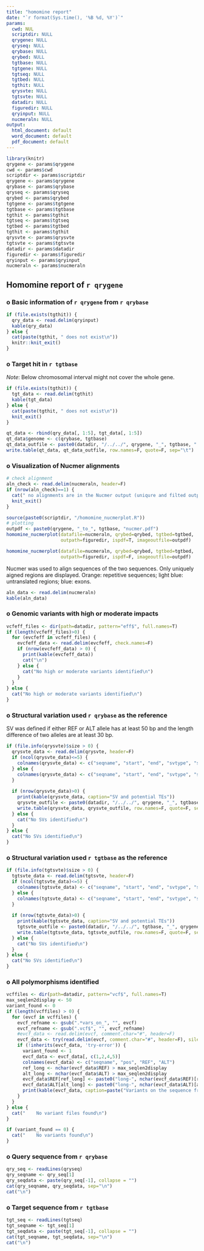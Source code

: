 ```yaml
---
title: "homomine report"
date: "`r format(Sys.time(), '%B %d, %Y')`"
params:
  cwd: NUL
  scriptdir: NULL
  qrygene: NULL
  qryseq: NULL
  qrybase: NULL
  qrybed: NULL
  tgtbase: NULL
  tgtgene: NULL
  tgtseq: NULL
  tgtbed: NULL
  tgthit: NULL
  qrysvte: NULL
  tgtsvte: NULL
  datadir: NULL
  figuredir: NULL
  qryinput: NULL
  nucmeraln: NULL
output:
  html_document: default
  word_document: default
  pdf_document: default
---
```


```r
library(knitr)
qrygene <- params$qrygene
cwd <- params$cwd
scriptdir <- params$scriptdir
qrygene <- params$qrygene
qrybase <- params$qrybase
qryseq <- params$qryseq
qrybed <- params$qrybed
tgtgene <- params$tgtgene
tgtbase <- params$tgtbase
tgthit <- params$tgthit
tgtseq <- params$tgtseq
tgtbed <- params$tgtbed
tgthit <- params$tgthit
qrysvte <- params$qrysvte
tgtsvte <- params$tgtsvte
datadir <- params$datadir
figuredir <- params$figuredir
qryinput <- params$qryinput
nucmeraln <- params$nucmeraln
```

## Homomine report of **`r qrygene`**

### o Basic information of `r qrygene` from `r qrybase`
```r
if (file.exists(tgthit)) {
  qry_data <- read.delim(qryinput)
  kable(qry_data)
} else {
  cat(paste(tgthit, " does not exist\n"))
  knitr::knit_exit()
}
```

### o Target hit in `r tgtbase`
*Note*: Below chromosomal interval might not cover the whole gene.  
```r
if (file.exists(tgthit)) {
  tgt_data <- read.delim(tgthit)
  kable(tgt_data)
} else {
  cat(paste(tgthit, " does not exist\n"))
  knit_exit()
}
```

```r
qt_data <- rbind(qry_data[, 1:5], tgt_data[, 1:5])
qt_data$genome <- c(qrybase, tgtbase)
qt_data_outfile <- paste0(datadir, "/../../", qrygene, "_", tgtbase, ".homo.txt")
write.table(qt_data, qt_data_outfile, row.names=F, quote=F, sep="\t")
```

### o Visualization of Nucmer alignments
```r
# check alignment
aln_check <- read.delim(nucmeraln, header=F)
if (nrow(aln_check)==1) {
  cat(" no alignments are in the Nucmer output (uniqure and filted output)\n")
  knit_exit()
}
```

```r
source(paste0(scriptdir, "/homomine_nucmerplot.R"))
# plotting
outpdf <- paste0(qrygene, "_to_", tgtbase, "nucmer.pdf")
homomine_nucmerplot(datafile=nucmeraln, qrybed=qrybed, tgtbed=tgtbed,
                    outpath=figuredir, ispdf=T, imageoutfile=outpdf)

homomine_nucmerplot(datafile=nucmeraln, qrybed=qrybed, tgtbed=tgtbed,
                    outpath=figuredir, ispdf=F, imageoutfile=outpdf)
```
Nucmer was used to align sequences of the two sequences. Only uniquely aigned regions are displayed. Orange: repetitive sequences; light blue: untranslated regions; blue: exons.

```r
aln_data <- read.delim(nucmeraln)
kable(aln_data)
```

### o Genomic variants with high or moderate impacts
```r
vcfeff_files <- dir(path=datadir, pattern="eff$", full.names=T)
if (length(vcfeff_files)>0) {
  for (evcfeff in vcfeff_files) {
    evcfeff_data <- read.delim(evcfeff, check.names=F)
    if (nrow(evcfeff_data) > 0) {
      print(kable(evcfeff_data))
      cat("\n")
    } else {
      cat("No high or moderate variants identified\n")
    }
  }
} else {
  cat("No high or moderate variants identified\n")
}
```

### o Structural variation used `r qrybase` as the reference
SV was defined if either REF or ALT allele has at least 50 bp and the length difference of two alleles are at least 30 bp.  
```r
if (file.info(qrysvte)$size > 0) {
  qrysvte_data <- read.delim(qrysvte, header=F)
  if (ncol(qrysvte_data)<=5) {
    colnames(qrysvte_data) <- c("seqname", "start", "end", "svtype", "svnote")
  } else {
    colnames(qrysvte_data) <- c("seqname", "start", "end", "svtype", "svnote", "TEstart", "TEend", "TE")
  }
  
  if (nrow(qrysvte_data)>0) {
    print(kable(qrysvte_data, caption="SV and potential TEs"))
  	qrysvte_outfile <- paste0(datadir, "/../../", qrygene, "_", tgtbase, ".SV.txt")
	write.table(qrysvte_data, qrysvte_outfile, row.names=F, quote=F, sep="\t")
  } else {
    cat("No SVs identified\n")
  }
} else {
  cat("No SVs identified\n")
}
```

### o Structural variation used `r tgtbase` as the reference
```r
if (file.info(tgtsvte)$size > 0) {
  tgtsvte_data <- read.delim(tgtsvte, header=F)
  if (ncol(tgtsvte_data)<=5) {
    colnames(tgtsvte_data) <- c("seqname", "start", "end", "svtype", "svnote")
  } else {
    colnames(tgtsvte_data) <- c("seqname", "start", "end", "svtype", "svnote", "TEstart", "TEend", "TE")
  }
  
  if (nrow(tgtsvte_data)>0) {
	print(kable(tgtsvte_data, caption="SV and potential TEs"))
	tgtsvte_outfile <- paste0(datadir, "/../../", tgtbase, "_", qrygene, ".SV.txt")
	write.table(tgtsvte_data, tgtsvte_outfile, row.names=F, quote=F, sep="\t")
  } else {
    cat("No SVs identified\n")
  }
} else {
  cat("No SVs identified\n")
}
```

### o All polymorphisms identified
```r
vcffiles <- dir(path=datadir, pattern="vcf$", full.names=T)
max_seqlen2display <- 50
variant_found <- 0
if (length(vcffiles) > 0) {
  for (evcf in vcffiles) {
    evcf_refname <- gsub(".*vars_on_", "", evcf)
    evcf_refname <- gsub(".vcf$", "", evcf_refname)
    #evcf_data <- read.delim(evcf, comment.char="#", header=F)
    evcf_data <- try(read.delim(evcf, comment.char="#", header=F), silent=T)
    if (!inherits(evcf_data, 'try-error')) {
      variant_found <- 1
      evcf_data <- evcf_data[, c(1,2,4,5)]
      colnames(evcf_data) <- c("seqname", "pos", "REF", "ALT")
      ref_long <- nchar(evcf_data$REF) > max_seqlen2display
      alt_long <- nchar(evcf_data$ALT) > max_seqlen2display
      evcf_data$REF[ref_long] <- paste0("long-", nchar(evcf_data$REF)[ref_long], "bp")
      evcf_data$ALT[alt_long] <- paste0("long-", nchar(evcf_data$ALT)[alt_long], "bp")
      print(kable(evcf_data, caption=paste("Variants on the sequence from", evcf_refname)))
    }
  }
} else {
  cat("    No variant files found\n")
}

if (variant_found == 0) {
  cat("    No variants found\n")
}
```

### o Query sequence from `r qrybase`
```r
qry_seq <- readLines(qryseq)
qry_seqname <- qry_seq[1]
qry_seqdata <- paste(qry_seq[-1], collapse = "")
cat(qry_seqname, qry_seqdata, sep="\n")
cat("\n")
```

### o Target sequence from `r tgtbase`
```r
tgt_seq <- readLines(tgtseq)
tgt_seqname <- tgt_seq[1]
tgt_seqdata <- paste(tgt_seq[-1], collapse = "")
cat(tgt_seqname, tgt_seqdata, sep="\n")
cat("\n")
```
